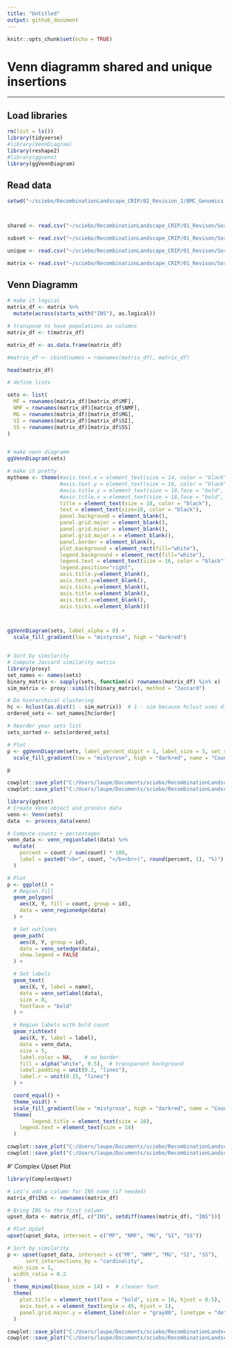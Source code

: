 ---
title: "Untitled"
output: github_document
---

```{r setup, include=FALSE}
knitr::opts_chunk$set(echo = TRUE)
```

# Venn diagramm shared and unique insertions

------------------------------------------------------------------------

## Load libraries

```{r}
rm(list = ls())
library(tidyverse)
#library(VennDiagram)
library(reshape2)
#library(ggvenn)
library(ggVennDiagram)
```

## Read data

```{r}
setwd("~/sciebo/RecombinationLandscape_CRIP/02_Revision_2/BMC_Genomics_CripRecLand/New_Results/")



shared <- read.csv("~/sciebo/RecombinationLandscape_CRIP/01_Revison/Sorted_final_files/Final_Supplement/Zenodo/input-files_figures/MELT_sharedallins.csv")

subset <- read.csv("~/sciebo/RecombinationLandscape_CRIP/01_Revison/Sorted_final_files/Final_Supplement/Zenodo/input-files_figures/MELT_sharedsubsetins.csv")

unique <- read.csv("~/sciebo/RecombinationLandscape_CRIP/01_Revison/Sorted_final_files/Final_Supplement/Zenodo/input-files_figures/MELT_uniqueins.csv")

matrix <- read.csv("~/sciebo/RecombinationLandscape_CRIP/01_Revison/Sorted_final_files/Final_Supplement/Zenodo/input-files_figures/MELT_presence_absenceins.csv")
```

## Venn Diagramm

```{r}
# make it logical
matrix_df <- matrix %>%
  mutate(across(starts_with("INS"), as.logical)) 

# transpose to have populations as columns
matrix_df <- t(matrix_df)

matrix_df <- as.data.frame(matrix_df)

#matrix_df <- cbind(names = rownames(matrix_df), matrix_df)

head(matrix_df)

# define lists

sets <- list(
  MF = rownames(matrix_df)[matrix_df$MF],
  NMF = rownames(matrix_df)[matrix_df$NMF],
  MG = rownames(matrix_df)[matrix_df$MG],
  SI = rownames(matrix_df)[matrix_df$SI],
  SS = rownames(matrix_df)[matrix_df$SS]
)


# make venn diagramm
ggVennDiagram(sets)

# make it pretty
mytheme <- theme(#axis.text.x = element_text(size = 14, color = "black"),
                 #axis.text.y = element_text(size = 16, color = "black"),
                 #axis.title.y = element_text(size = 18,face = "bold", color = "black"),
                 #axis.title.x = element_text(size = 18,face = "bold", color = "black"),
                 title = element_text(size = 18, color = "black"),
                 text = element_text(size=18, color = "black"),
                 panel.background = element_blank(),
                 panel.grid.major = element_blank(),
                 panel.grid.minor = element_blank(),
                 panel.grid.major.x = element_blank(),
                 panel.border = element_blank(),
                 plot.background = element_rect(fill="white"),
                 legend.background = element_rect(fill="white"),
                 legend.text = element_text(size = 16, color = "black"),
                 legend.position="right", 
                 axis.title.y=element_blank(),
                 axis.text.y=element_blank(),
                 axis.ticks.y=element_blank(),
                 axis.title.x=element_blank(),
                 axis.text.x=element_blank(),
                 axis.ticks.x=element_blank()) 



ggVennDiagram(sets, label_alpha = 0) +
  scale_fill_gradient(low = "mistyrose", high = "darkred") 


# Sort by similarity
# Compute Jaccard similarity matrix
library(proxy)
set_names <- names(sets)
binary_matrix <- sapply(sets, function(x) rownames(matrix_df) %in% x)
sim_matrix <- proxy::simil(t(binary_matrix), method = "Jaccard")

# Do hierarchical clustering
hc <- hclust(as.dist(1 - sim_matrix))  # 1 - sim because hclust uses distance
ordered_sets <- set_names[hc$order]

# Reorder your sets list
sets_sorted <- sets[ordered_sets]

# Plot
p <- ggVennDiagram(sets, label_percent_digit = 1, label_size = 5, set_size = 8, edge_size = .8) +
  scale_fill_gradient(low = "mistyrose", high = "darkred", name = "Count") 

p

cowplot::save_plot("C:/Users/laupe/Documents/sciebo/RecombinationLandscape_CRIP/02_Revision_2/BMC_Genomics_CripRecLand/New_Results/Venn_Diagramm_Insertions.png", p, nrow = 3, ncol = 3, base_asp = 1, dpi = 600, bg = "white", scale = 0.8)
cowplot::save_plot("C:/Users/laupe/Documents/sciebo/RecombinationLandscape_CRIP/02_Revision_2/BMC_Genomics_CripRecLand/New_Results/Venn_Diagramm_Insertions.svg", p, nrow = 3, ncol = 3, base_asp = 1, dpi = 600, bg = "white", scale = 0.65)

library(ggtext)
# Create Venn object and process data
venn <- Venn(sets)
data  <- process_data(venn)

# Compute counts + percentages
venn_data <- venn_regionlabel(data) %>%
  mutate(
    percent = count / sum(count) * 100,
    label = paste0("<b>", count, "</b><br>(", round(percent, 1), "%)")
  )

# Plot
p <- ggplot() +
  # Region fill
  geom_polygon(
    aes(X, Y, fill = count, group = id), 
    data = venn_regionedge(data)
  ) +

  # Set outlines
  geom_path(
    aes(X, Y, group = id), 
    data = venn_setedge(data), 
    show.legend = FALSE
  ) +

  # Set labels
  geom_text(
    aes(X, Y, label = name), 
    data = venn_setlabel(data),
    size = 8,
    fontface = "bold"
  ) +

  # Region labels with bold count
  geom_richtext(
    aes(X, Y, label = label), 
    data = venn_data,
    size = 5,
    label.color = NA,    # no border
    fill = alpha("white", 0.5),  # transparent background
    label.padding = unit(0.2, "lines"),
    label.r = unit(0.15, "lines")
  ) +

  coord_equal() +
  theme_void() +
  scale_fill_gradient(low = "mistyrose", high = "darkred", name = "Count") +
  theme(
        legend.title = element_text(size = 16),
    legend.text = element_text(size = 14)
  )

cowplot::save_plot("C:/Users/laupe/Documents/sciebo/RecombinationLandscape_CRIP/02_Revision_2/BMC_Genomics_CripRecLand/New_Results/Venn_Diagramm_Insertions2.png", p, nrow = 1, ncol = 1, base_asp = 1, dpi = 600, bg = "white", scale = 2.1)
cowplot::save_plot("C:/Users/laupe/Documents/sciebo/RecombinationLandscape_CRIP/02_Revision_2/BMC_Genomics_CripRecLand/New_Results/Venn_Diagramm_Insertions2.svg", p, nrow = 1, ncol = 1, base_asp = 1, dpi = 600, bg = "white", scale = 2.1)

```


#' Complex Upset Plot
```{r}
library(ComplexUpset)

# Let's add a column for INS name (if needed)
matrix_df$INS <- rownames(matrix_df)

# Bring INS to the first column
upset_data <- matrix_df[, c("INS", setdiff(names(matrix_df), "INS"))]

# Plot UpSet
upset(upset_data, intersect = c("MF", "NMF", "MG", "SI", "SS"))

# Sort by similarity
p <- upset(upset_data, intersect = c("MF", "NMF", "MG", "SI", "SS"),
      sort_intersections_by = "cardinality", 
  min_size = 1,
  width_ratio = 0.2
) +
  theme_minimal(base_size = 14) +  # cleaner font
  theme(
    plot.title = element_text(face = "bold", size = 16, hjust = 0.5),
    axis.text.x = element_text(angle = 45, hjust = 1),
    panel.grid.major.y = element_line(color = "gray80", linetype = "dotted")
  ) 

cowplot::save_plot("C:/Users/laupe/Documents/sciebo/RecombinationLandscape_CRIP/02_Revision_2/BMC_Genomics_CripRecLand/New_Results/Upset_Plot_Insertions.png", p, nrow = 2, ncol = 2, base_asp = 1.6, dpi = 600, bg = "white", scale = 0.7)
cowplot::save_plot("C:/Users/laupe/Documents/sciebo/RecombinationLandscape_CRIP/02_Revision_2/BMC_Genomics_CripRecLand/New_Results/Upset_Plot_Insertions.svg", p, nrow = 2, ncol = 2, base_asp = 1.6, dpi = 600, bg = "white", scale = 0.7)

```